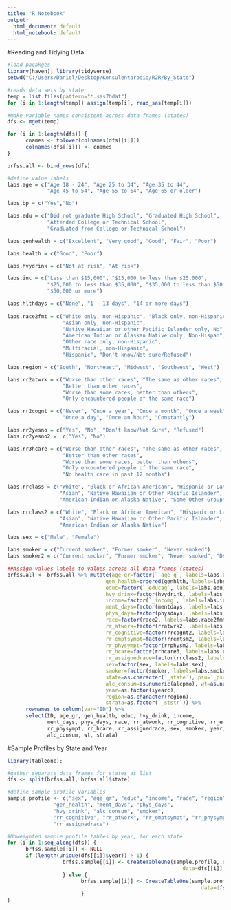 ---
title: "R Notebook"
output:
  html_document: default
  html_notebook: default
---

#Reading and Tidying Data
```{r, message=FALSE, warning=FALSE}
#load pacakges
library(haven); library(tidyverse)
setwd("C:/Users/Daniel/Desktop/Konsulentarbeid/R2R/By_State")

#reads data sets by state
temp = list.files(pattern="*.sas7bdat")
for (i in 1:length(temp)) assign(temp[i], read_sas(temp[i]))

#make variable names consistent across data frames (states)
dfs <- mget(temp)

for (i in 1:length(dfs)) {
      cnames <- tolower(colnames(dfs[[i]]))
      colnames(dfs[[i]]) <- cnames
}

brfss.all <- bind_rows(dfs)

#define value labels
labs.age = c("Age 18 - 24", "Age 25 to 34", "Age 35 to 44",
             "Age 45 to 54", "Age 55 to 64", "Age 65 or older")

labs.bp = c("Yes","No")

labs.edu = c("Did not graduate High School", "Graduated High School",
             "Attended College or Technical School",
             "Graduated from College or Technical School")

labs.genhealth = c("Excellent", "Very good", "Good", "Fair", "Poor")

labs.health = c("Good", "Poor")

labs.hvydrink = c("Not at risk", "At risk")

labs.inc = c("Less than $15,000", "$15,000 to less than $25,000",
             "$25,000 to less than $35,000", "$35,000 to less than $50,000",
             "$50,000 or more")

labs.hlthdays = c("None", "1 - 13 days", "14 or more days")
	
labs.race2fmt = c("White only, non-Hispanic", "Black only, non-Hispanic",
                  "Asian only, non-Hispanic", 
                  "Native Hawaiian or other Pacific Islander only, No",
                  "American Indian or Alaskan Native only, Non-Hispan",
                  "Other race only, non-Hispanic",
                  "Multiracial, non-Hispanic",
                  "Hispanic", "Don't know/Not sure/Refused")

labs.region = c("South", "Northeast", "Midwest", "Southwest", "West")

labs.rr2atwrk = c("Worse than other races", "The same as other races",
                  "Better than other races", 
                  "Worse than some races, better than others",
                  "Only encountered people of the same race")

labs.rr2cognt = c("Never", "Once a year", "Once a month", "Once a week",
                  "Once a day", "Once an hour", "Constantly")

labs.rr2yesno = c("Yes", "No", "Don't know/Not Sure", "Refused")
labs.rr2yesno2 =  c("Yes", "No")

labs.rr3hcare = c("Worse than other races", "The same as other races",
                  "Better than other races", 
                  "Worse than some races, better than others",
                  "Only encountered people of the same race",
                  "No health care in past 12 months") 

labs.rrclass = c("White", "Black or African American", "Hispanic or Latino",
                 "Asian", "Native Hawaiian or Other Pacific Islander",
                 "American Indian or Alaska Native", "Some Other Group")

labs.rrclass2 = c("White", "Black or African American", "Hispanic or Latino",
                 "Asian", "Native Hawaiian or Other Pacific Islander",
                 "American Indian or Alaska Native")

labs.sex = c("Male", "Female")

labs.smoker = c("Current smoker", "Former smoker", "Never smoked") 
labs.smoker2 = c("Current smoker", "Former smoker", "Never smoked", "DK") 

##Assign values labels to values across all data frames (states)
brfss.all <- brfss.all %>% mutate(age_gr=factor(`_age_g`, labels=labs.age),
                                gen_health=ordered(genhlth, labels=labs.genhealth),
                                educ=factor(`_educag`, labels=labs.edu),
                                hvy_drink=factor(hvydrink, labels=labs.hvydrink),
                                income=factor(`_incomg`, labels=labs.inc),
                                ment_days=factor(mentdays, labels=labs.hlthdays),
                                phys_days=factor(physdays, labels=labs.hlthdays),
                                race=factor(race2, labels=labs.race2fmt),
                                rr_atwork=factor(rratwrk2, labels=labs.rr2atwrk),
                                rr_cognitive=factor(rrcognt2, labels=labs.rr2cognt),
                                rr_emptsympt=factor(rremtsm2, labels=labs.rr2yesno),
                                rr_physympt=factor(rrphysm2, labels=labs.rr2yesno),
                                rr_hcare=factor(rrhcare3, labels=labs.rr3hcare),
                                rr_assignedrace=factor(rrclass2, labels=labs.rrclass),
                                sex=factor(sex, labels=labs.sex),
                                smoker=factor(smoker, labels=labs.smoker),
                                state=as.character(`_state`), psu=`_psu`,
                                alc_consum=as.numeric(alcpmo), wt=as.numeric(`_finalwt`),
                                year=as.factor(iyearc), 
                                region=as.character(region),
                                strata=as.factor(`_ststr`)) %>%
      rownames_to_column(var="ID") %>%
      select(ID, age_gr, gen_health, educ, hvy_drink, income, 
             ment_days, phys_days, race, rr_atwork, rr_cognitive, rr_emptsympt,
             rr_physympt, rr_hcare, rr_assignedrace, sex, smoker, year, state, region,
             alc_consum, wt, strata)
```

#Sample Profiles by State and Year
```{r warning=FALSE, message=FALSE}
library(tableone);

#gather separate data frames for states as list
dfs <- split(brfss.all, brfss.all$state) 

#define sample profile variables
sample.profile <- c("sex", "age_gr", "educ", "income", "race", "region",
               "gen_health", "ment_days", "phys_days",  
               "hvy_drink", "alc_consum", "smoker", 
               "rr_cognitive", "rr_atwork", "rr_emptsympt", "rr_physympt", "rr_hcare",
               "rr_assignedrace") 

#Unweighted sample profile tables by year, for each state 
for (i in 1:seq_along(dfs)) {
      brfss.sample[[i]] <- NULL
      if (length(unique(dfs[[i]]$year)) > 1) {
                  brfss.sample[[i]] <- CreateTableOne(sample.profile, strata="year",
                                                         data=dfs[[i]], test=F)
                  } else {
                        brfss.sample[[i]] <- CreateTableOne(sample.profile,
                                                               data=dfs[[i]], test=F)
                        }
}


```
